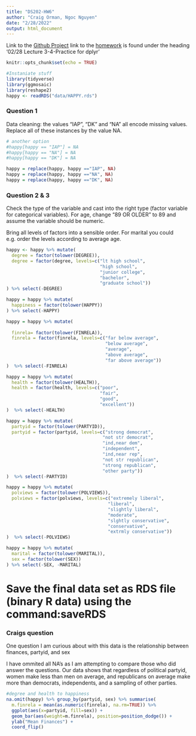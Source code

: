 ```yaml
---
title: "DS202-HW6"
author: "Craig Orman, Ngoc Nguyen"
date: "2/28/2022"
output: html_document
---
```

Link to the [Github Project](https://github.com/ArgentCode/DS202-HW6 "Github Project")
link to the [homework](https://yumouqiu.github.io/DS202-Spring2022/Practice/practice03.html) is found under the heading '02/28 Lecture 3-4-Practice for dplyr' 


```r
knitr::opts_chunk$set(echo = TRUE)
```

```r
#Instaniate stuff
library(tidyverse)
library(ggmosaic)
library(reshape2)
happy <- readRDS("data/HAPPY.rds")
```
### Question 1

Data cleaning: the values “IAP”, “DK” and “NA” all encode missing values. Replace all of these instances by the value NA.

```r

# another option
#happy[happy == "IAP"] = NA
#happy[happy == "NA"] = NA
#happy[happy == "DK"] = NA

happy = replace(happy, happy =="IAP", NA)
happy = replace(happy, happy =="NA", NA)
happy = replace(happy, happy =="DK", NA)
```

### Question 2 & 3

Check the type of the variable and cast into the right type (factor variable for categorical variables). For age, change “89 OR OLDER” to 89 and assume the variable should be numeric.

Bring all levels of factors into a sensible order. For marital you could e.g. order the levels according to average age.
```r

happy <- happy %>% mutate(
  degree = factor(tolower(DEGREE)),
  degree = factor(degree, levels=c("lt high school",
                                   "high school",
                                   "junior college",
                                   "bachelor",
                                   "graduate school"))
) %>% select(-DEGREE)

happy = happy %>% mutate(
  happiness = factor(tolower(HAPPY))
) %>% select(-HAPPY)

happy = happy %>% mutate(
  
  finrela= factor(tolower(FINRELA)),
  finrela = factor(finrela, levels=c("far below average",
                                     "below average",
                                     "average",
                                     "above average",
                                     "far above average"))
)  %>% select(-FINRELA)

happy = happy %>% mutate(
  health = factor(tolower(HEALTH)),
  health = factor(health, levels=c("poor",
                                   "fair",
                                   "good",
                                   "excellent"))
)  %>% select(-HEALTH)

happy = happy %>% mutate(
  partyid = factor(tolower(PARTYID)),
  partyid = factor(partyid, levels=c("strong democrat",
                                    "not str democrat",
                                    "ind,near dem",
                                    "independent",
                                    "ind,near rep",
                                    "not str republican",
                                    "strong republican",
                                    "other party"))
)  %>% select(-PARTYID)

happy = happy %>% mutate(
  polviews = factor(tolower(POLVIEWS)),
  polviews = factor(polviews, levels=c("extremely liberal",
                                      "liberal",
                                      "slightly liberal",
                                      "moderate",
                                      "slghtly conservative",
                                      "conservative",
                                      "extrmly conservative"))
)  %>% select(-POLVIEWS)

happy = happy %>% mutate(
  marital = factor(tolower(MARITAL)),
  sex = factor(tolower(SEX))
) %>% select(-SEX, -MARITAL)


```

# Save the final data set as RDS file (binary R data) using the command:saveRDS

### Craigs question

One question I am curious about with this data is the relationship between finances, partyid, and sex

I have ommited all NA's as I am attempting to compare those who did answer the questions. Our data shows that regardless of political partyid, women make less than men on average, and republicans on average make more than democrats, independents, and a sampling of other parties.
```r
#degree and health to happiness
na.omit(happy) %>% group_by(partyid, sex) %>% summarise(
  m.finrela = mean(as.numeric(finrela), na.rm=TRUE)) %>%
  ggplot(aes(x=partyid, fill=sex)) +
  geom_bar(aes(weight=m.finrela), position=position_dodge()) +
  ylab("Mean Finances") +
  coord_flip()
```